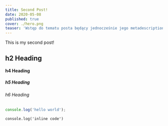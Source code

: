```yaml
---
title: Second Post!
date: 2020-05-08
published: true
cover: ./hero.png
teaser: 'Wstęp do tematu posta będący jednocześnie jego metadescription w SEO.'
---
```

This is my second post!

## h2 Heading

#### h4 Heading

##### h5 Heading

###### h6 Heading

```js
console.log('hello world');
```

`console.log('inline code')`